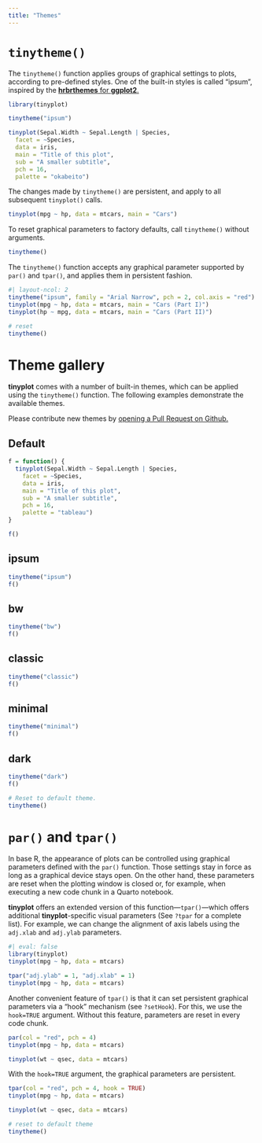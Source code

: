 ```yaml
---
title: "Themes"
---
```


# `tinytheme()`

The `tinytheme()` function applies groups of graphical settings to plots, according to pre-defined styles.  One of the built-in styles is called "ipsum", inspired by the [**hrbrthemes** for **ggplot2**.](https://cran.r-project.org/web/packages/hrbrthemes/index.html)

```r
library(tinyplot)

tinytheme("ipsum")

tinyplot(Sepal.Width ~ Sepal.Length | Species,
  facet = ~Species,
  data = iris,
  main = "Title of this plot",
  sub = "A smaller subtitle",
  pch = 16,
  palette = "okabeito")
```

The changes made by `tinytheme()` are persistent, and apply to all subsequent `tinyplot()` calls.

```r
tinyplot(mpg ~ hp, data = mtcars, main = "Cars")
```

To reset graphical parameters to factory defaults, call  `tinytheme()` without arguments.

```r
tinytheme()
```

The `tinytheme()` function accepts any graphical parameter supported by `par()` and `tpar()`, and applies them in persistent fashion.

```r
#| layout-ncol: 2
tinytheme("ipsum", family = "Arial Narrow", pch = 2, col.axis = "red")
tinyplot(mpg ~ hp, data = mtcars, main = "Cars (Part I)")
tinyplot(hp ~ mpg, data = mtcars, main = "Cars (Part II)")
```

```r
# reset
tinytheme()
```

# Theme gallery

**tinyplot** comes with a number of built-in themes, which can be applied using the `tinytheme()` function. The following examples demonstrate the available themes.

Please contribute new themes by [opening a Pull Request on Github.](https://github.com/grantmcdermott/tinyplot)

## Default

```r
f = function() {
  tinyplot(Sepal.Width ~ Sepal.Length | Species,
    facet = ~Species,
    data = iris,
    main = "Title of this plot",
    sub = "A smaller subtitle",
    pch = 16,
    palette = "tableau")
}

f()
```

## ipsum

```r
tinytheme("ipsum")
f()
```

## bw

```r
tinytheme("bw")
f()
```

## classic

```r
tinytheme("classic")
f()
```

## minimal

```r
tinytheme("minimal")
f()
```

## dark

```r
tinytheme("dark")
f()
```


```r
# Reset to default theme.
tinytheme()
```


# `par()` and `tpar()`

In base R, the appearance of plots can be controlled using graphical parameters defined with the `par()` function. Those settings stay in force as long as a graphical device stays open. On the other hand, these parameters are reset when the plotting window is closed or, for example, when executing a new code chunk in a Quarto notebook.

**tinyplot** offers an extended version of this function---`tpar()`---which offers additional **tinyplot**-specific visual parameters (See `?tpar` for a complete list). For example, we can change the alignment of axis labels using the `adj.xlab` and `adj.ylab` parameters.

```r
#| eval: false
library(tinyplot)
tinyplot(mpg ~ hp, data = mtcars)

tpar("adj.ylab" = 1, "adj.xlab" = 1)
tinyplot(mpg ~ hp, data = mtcars)
```

Another convenient feature of `tpar()` is that it can set persistent graphical parameters via a "hook" mechanism (see `?setHook`). For this, we use the `hook=TRUE` argument. Without this feature, parameters are reset in every code chunk.

```r
par(col = "red", pch = 4)
tinyplot(mpg ~ hp, data = mtcars)
```
```r
tinyplot(wt ~ qsec, data = mtcars)
```

With the `hook=TRUE` argument, the graphical parameters are persistent.

```r
tpar(col = "red", pch = 4, hook = TRUE)
tinyplot(mpg ~ hp, data = mtcars)
```
```r
tinyplot(wt ~ qsec, data = mtcars)
```

```r
# reset to default theme
tinytheme()
```
